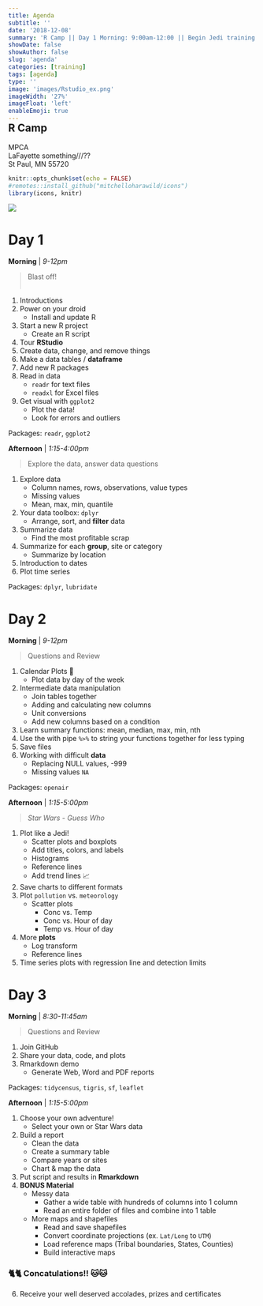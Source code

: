 ```yaml
---
title: Agenda
subtitle: ''
date: '2018-12-08'
summary: 'R Camp || Day 1 Morning: 9:00am-12:00 || Begin Jedi training. || 1. Install and update R || 2. Project launch. || Create an R script and...'
showDate: false
showAuthor: false
slug: 'agenda'
categories: [training]
tags: [agenda]
type: ''
image: 'images/Rstudio_ex.png' 
imageWidth: '27%'
imageFloat: 'left'
enableEmoji: true
---
```


<style type="text/css">

.data {
     background-color: #d2f0c6;
     border-left: solid 5px #86af49;
     border-radius: 15px;
     font-size: 17px;
     line-height: 18px;
     overflow: hidden;
     padding: 5px;
     padding-top: 5px;
     padding-bottom: 5px;
     margin-top: 10px;
     margin-bottom: 12px;
     padding-left: 22px;
     margin-right: 8px;
}

</style>


<div style="margin-top: -30px;">

## R Camp

MPCA    
LaFayette something///??  
St Paul, MN 55720  

</div>

```r
knitr::opts_chunk$set(echo = FALSE)
#remotes::install_github("mitchelloharawild/icons")
library(icons, knitr)
```

<div style="margin-top: 12px;">

![](../images/Rstudio_ex.png){style="max-width: 30%; margin-top: 0px; margin-left: 0; margin-right: 0;"}

</div>

# Day 1

<div class = "row">
<div class = "col-md-6">

**Morning** | _9-12pm_  

> Blast off!   
> &nbsp;

1. Introductions
1. Power on your droid
    - Install and update R
1. Start a new R project
    - Create an R script
1. Tour __RStudio__
1. Create data, change, and remove things
1. Make a data tables / __dataframe__  
1. Add new R packages    
1. Read in data
    - `readr` for text files
    - `readxl` for Excel files
1. Get visual with `ggplot2`
    - Plot the data!
    - Look for errors and outliers
    
Packages: `readr`, `ggplot2`

</div>
<div class = "col-md-6">

**Afternoon** | _1:15-4:00pm_  

> Explore the data, answer data questions
   
1. Explore data
    - Column names, rows, observations, value types
    - Missing values
    - Mean, max, min, quantile 
1. Your data toolbox: `dplyr`
    - Arrange, sort, and __filter__ data 
1. Summarize data
    - Find the most profitable scrap  
1. Summarize for each __group__, site or category
    - Summarize by location  
1. Introduction to dates
1. Plot time series   


Packages: `dplyr`, `lubridate`    

</div>
</div>



# Day 2

<div class = "row">
<div class = "col-md-6">

**Morning** | _9-12pm_   

> Questions and Review

1. Calendar Plots 📅
    - Plot data by day of the week
1. Intermediate data manipulation
    - Join tables together
    - Adding and calculating new columns
    - Unit conversions
    - Add new columns based on a condition
1. Learn summary functions: mean, median, max, min, nth
1. Use the  with pipe `%>%` to string your functions together for less typing
1. Save files
1. Working with difficult __data__
    - Replacing NULL values, -999 
    - Missing values `NA`

Packages: `openair`

</div>

<div class = "col-md-6">
**Afternoon** | _1:15-5:00pm_  

> _Star Wars - Guess Who_   

1. Plot like a Jedi!
    - Scatter plots and boxplots 
    - Add titles, colors, and labels 
    - Histograms 
    - Reference lines 
    - Add trend lines 📈
1. Save charts to different formats 
1. Plot `pollution` vs. `meteorology`
    - Scatter plots
        - Conc vs. Temp
        - Conc vs. Hour of day
        - Temp vs. Hour of day
1. More __plots__
    - Log transform
    - Reference lines
1. Time series plots with regression line and detection limits


</div>
</div>



# Day 3

<div class = "row">
<div class = "col-md-6">

**Morning** | _8:30-11:45am_  

> Questions and Review

1. Join GitHub
1. Share your data, code, and plots
1. Rmarkdown demo
    - Generate Web, Word and PDF reports

Packages: `tidycensus`, `tigris`, `sf`, `leaflet`

</div>

<div class = "col-md-6">
**Afternoon** | _1:15-5:00pm_   

1. Choose your own adventure!
    - Select your own or Star Wars data
1. Build a report
    - Clean the data 
    - Create a summary table
    - Compare years or sites
    - Chart & map the data 
1. Put script and results in __Rmarkdown__  
1. __BONUS Material__
    - Messy data 
        - Gather a wide table with hundreds of columns into 1 column
        - Read an entire folder of files and combine into 1 table
    - More maps and shapefiles
        - Read and save shapefiles
        - Convert coordinate projections (ex. `Lat/Long` to `UTM`)
        - Load reference maps (Tribal boundaries, States, Counties)
        - Build interactive maps    

### 🐈🐈 Concatulations!! 🐱🐱

6. Receive your well deserved accolades, prizes and certificates

</div>
</div>


</br>
